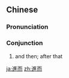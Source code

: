 {{also|进而}}
==Chinese==
{{zh-forms|s=进而}}

===Pronunciation===
{{zh-pron
|m=jìn'ér
|cat=con
}}

===Conjunction===
{{zh-con}}

# and then; after that

{{zh-cat|Advanced}}

[[ja:進而]]
[[zh:進而]]